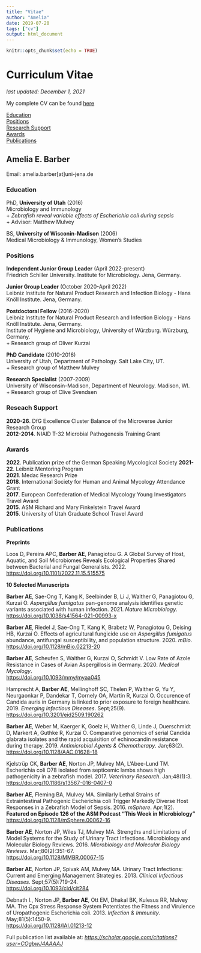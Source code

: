 ```yaml
---
title: "Vitae"
author: "Amelia"
date: 2019-07-20
tags: ["cv"]
output: html_document
---
```


```r
knitr::opts_chunk$set(echo = TRUE)
```

# Curriculum Vitae

*last updated: December 1, 2021*

My complete CV can be found [here](/top/vitae_files/CV.pdf)\

[Education](#Education)<br>
[Positions](#Positions)<br>
[Research Support](#Support)<br>
[Awards](#Awards)<br>
[Publications](#Publications)<br>



## Amelia E. Barber<br>
Email: amelia.barber[at]uni-jena.de<br>


### Education {#Education}
PhD, **University of Utah** (2016)<br>
Microbiology and Immunology<br>
+ *Zebrafish reveal variable effects of Escherichia coli during sepsis*<br>
+ Advisor: Matthew Mulvey

BS, **University of Wisconin-Madison** (2006)<br>
Medical Microbiology & Immunology, Women's Studies

### Positions

**Independent Junior Group Leader** (April 2022-present)<br>
Friedrich Schiller University. Institute for Microbiology. Jena, Germany.<br>

**Junior Group Leader** (October 2020-April 2022)<br>
Leibniz Institute for Natural Product Research and Infection Biology -  Hans Knöll Institute. Jena, Germany.<br>

**Postdoctoral Fellow** (2016-2020)<br>
Leibniz Institute for Natural Product Research and Infection Biology -  Hans Knöll Institute. Jena, Germany.<br>
Institute of Hygiene and Microbiology, University of Würzburg. Würzburg, Germany.<br>
+ Research group of Oliver Kurzai

**PhD Candidate** (2010-2016)<br>
University of Utah, Department of Pathology. Salt Lake City, UT.<br>
+ Research group of Matthew Mulvey

**Research Specialist** (2007-2009)<br>
University of Wisconsin-Madison, Department of Neurology. Madison, WI.<br>
+ Research group of Clive Svendsen



### Reseach Support {#Support}

**2020-26**. DfG Excellence Cluster Balance of the Microverse Junior Research Group <br>
**2012-2014**. NIAID T-32 Microbial Pathogenesis Training Grant <br>

### Awards {#Awards}


**2022**. Publication prize of the German Speaking Mycological Society
**2021-22**. Leibniz Mentoring Program<br>
**2021**. Medac Research Prize <br>
**2018**. International Society for Human and Animal Mycology Attendance Grant <br>
**2017**. European Confederation of Medical Mycology Young Investigators Travel Award <br>
**2015**. ASM Richard and Mary Finkelstein Travel Award <br>
**2015**. University of Utah Graduate School Travel Award <br>

### Publications {#Publications}

**Preprints**<br>

Loos D, Pereira APC, **Barber AE**, Panagiotou G. A Global Survey of Host, Aquatic, and Soil Microbiomes Reveals Ecological Properties Shared between Bacterial and Fungal Generalists. 2022. <br>
<https://doi.org/10.1101/2022.11.15.515575> <br> 

**10 Selected Manuscripts**<br>

**Barber AE**, Sae-Ong T, Kang K, Seelbinder B, Li J, Walther G, Panagiotou G, Kurzai O. *Aspergillus fumigatus* pan-genome analysis identifies genetic variants associated with human infection. 2021. *Nature Microbiology*.<br>
<https://doi.org/10.1038/s41564-021-00993-x>

**Barber AE**, Riedel J, Sae-Ong T, Kang K, Brabetz W, Panagiotou G, Deising HB, Kurzai O. Effects of agricultural fungicide use on *Aspergillus fumigatus* abundance, antifungal susceptibility, and population structure. 2020. *mBio*.<br>
<https://doi.org/10.1128/mBio.02213-20>

**Barber AE**, Scheufen S, Walther G, Kurzai O, Schmidt V. Low Rate of Azole Resistance in Cases of Avian Aspergillosis in Germany. 2020. *Medical Mycology*.<br> <https://doi.org/10.1093/mmy/myaa045>

Hamprecht A, **Barber AE**, Mellinghoff SC, Thelen P, Walther G, Yu Y, Neurgaonkar P, Dandekar T, Cornely OA, Martin R, Kurzai O. Occurence of Candida auris in Germany is linked to prior exposure to foreign healthcare. 2019. *Emerging Infectious Diseases*. Sept;25(9).<br> <https://doi.org/10.3201/eid2509.190262>

**Barber AE**, Weber M, Kaerger K, Goelz H, Walther G, Linde J, Duerschmidt D, Markert A, Guthke R, Kurzai O. Comparative genomics of serial Candida glabrata isolates and the rapid acquisition of echinocandin resistance during therapy. 2019. *Antimicrobial Agents & Chemotherapy*. Jan;63(2).<br>
<https://doi.org/10.1128/AAC.01628-18>

Kjelstrüp CK, **Barber AE**, Norton JP, Mulvey MA, L’Abee-Lund TM. Escherichia coli O78 isolated from septicemic lambs shows high pathogenicity in a zebrafish model. 2017. *Veterinary Research*. Jan;48(1):3.<br>
<https://doi.org/10.1186/s13567-016-0407-0>

**Barber AE**, Fleming BA, Mulvey MA. Similarly Lethal Strains of Extraintestinal Pathogenic Escherichia coli Trigger Markedly Diverse Host Responses in a Zebrafish Model of Sepsis. 2016. *mSphere*. Apr;1(2).<br>
**Featured on Episode 126 of the ASM Podcast “This Week in Microbiology”**<br>
<https://doi.org/10.1128/mSphere.00062-16>  

**Barber AE**, Norton JP, Wiles TJ, Mulvey MA. Strengths and Limitations of Model Systems for the Study of Urinary Tract Infections. Microbiology and Molecular Biology Reviews. 2016. *Microbiology and Molecular Biology Reviews*. Mar;80(2):351-67.<br>
<https://doi.org/10.1128/MMBR.00067-15>

**Barber AE**, Norton JP, Spivak AM, Mulvey MA. Urinary Tract Infections: Current and Emerging Management Strategies. 2013. *Clinical Infectious Diseases*. Sept;57(5):719-24.<br>
<https://doi.org/10.1093/cid/cit284>

Debnath I., Norton JP, **Barber AE**, Ott EM, Dhakal BK, Kulesus RR, Mulvey MA. The Cpx Stress Response System Potentiates the Fitness and Virulence of Uropathogenic Escherichia coli. 2013. *Infection & Immunity*. May;81(5):1450-9.<br>
<https://doi.org/10.1128/IAI.01213-12> 

Full publication list available at: *<https://scholar.google.com/citations?user=COgbwJ4AAAAJ>*  